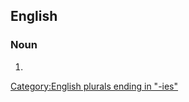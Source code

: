 ==English==

===Noun===
{{head|en|noun plural form}}

# {{plural of|adenotomy|lang=en}}

[[Category:English plurals ending in "-ies"]]
